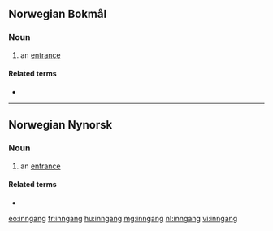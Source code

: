 ==Norwegian Bokmål==

===Noun===
{{head|nb|noun|g=m|definite singular|inngangen|indefinite plural|innganger|definite plural|inngangene}}

# an [[entrance]]

====Related terms====
* {{l|nb|utgang}}

----

==Norwegian Nynorsk==

===Noun===
{{head|nn|noun|g=m|definite singular|inngangen|indefinite plural|inngangar|definite plural|inngangane}}

# an [[entrance]]

====Related terms====
* {{l|nn|utgang}}

[[eo:inngang]]
[[fr:inngang]]
[[hu:inngang]]
[[mg:inngang]]
[[nl:inngang]]
[[vi:inngang]]